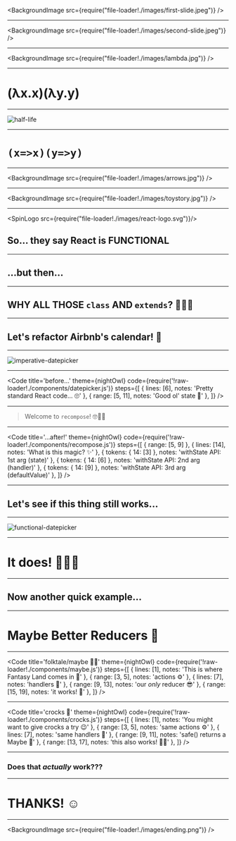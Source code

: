 
<BackgroundImage src={require("file-loader!./images/first-slide.jpeg")} />

---

<BackgroundImage src={require("file-loader!./images/second-slide.jpeg")} />

---

<BackgroundImage src={require("file-loader!./images/lambda.jpg")} />

---

# (λx.x)(λy.y)

---

![half-life](./images/half-life.png)

---

# `(x=>x)(y=>y)`

---

<BackgroundImage src={require("file-loader!./images/arrows.jpg")} />

---

<BackgroundImage src={require("file-loader!./images/toystory.jpg")} />

---

<SpinLogo src={require("file-loader!./images/react-logo.svg")}/>

## So... they say React is FUNCTIONAL

---

## ...but then...

---

## WHY ALL THOSE `class` AND `extends`? 🤔🤮😩

---

## Let's refactor Airbnb's calendar! 📅

---

![imperative-datepicker](./images/imperative-datepicker.gif)

---

<Code
  title='before...'
  theme={nightOwl}
  code={require('!raw-loader!./components/datepicker.js')}
  steps={[
    { lines: [6], notes: 'Pretty standard React code... 🙄' },
    { range: [5, 11], notes: 'Good ol\' state 🍷' },
  ]}
/>

---

> Welcome to `recompose`! 🤓🖖🏼

---

<Code
  title='...after!'
  theme={nightOwl}
  code={require('!raw-loader!./components/recompose.js')}
  steps={[
    { range: [5, 9] },
    { lines: [14], notes: 'What is this magic? ✨' },
    { tokens: { 14: [3] }, notes: 'withState API: 1st arg (state)' },
    { tokens: { 14: [6] }, notes: 'withState API: 2nd arg (handler)' },
    { tokens: { 14: [9] }, notes: 'withState API: 3rd arg (defaultValue)' },
  ]}
/>

---

## Let's see if this thing still works...

---

![functional-datepicker](./images/functional-datepicker.gif)

---

# It does! 🎉🎉🎉

---

## Now another quick example...

---

# Maybe Better Reducers 🤔

---

<Code
  title='folktale/maybe 🌈🦄'
  theme={nightOwl}
  code={require('!raw-loader!./components/maybe.js')}
  steps={[
    { lines: [1], notes: 'This is where Fantasy Land comes in 🎡' },
    { range: [3, 5], notes: 'actions ⚙️' },
    { lines: [7], notes: 'handlers 👋' },
    { range: [9, 13], notes: 'our *only* reducer 😎' },
    { range: [15, 19], notes: 'it works! 👏' },
  ]}
/>

---

<Code
  title='crocks 🐊'
  theme={nightOwl}
  code={require('!raw-loader!./components/crocks.js')}
  steps={[
    { lines: [1], notes: 'You might want to give crocks a try 😉' },
    { range: [3, 5], notes: 'same actions ⚙️' },
    { lines: [7], notes: 'same handlers 👋' },
    { range: [9, 11], notes: 'safe() returns a Maybe 🤔' },
    { range: [13, 17], notes: 'this also works! 👏🏼' },
  ]}
/>

---

### Does that _actually_ work???

<Counter />

---

# THANKS! ☺️

---

<BackgroundImage src={require("file-loader!./images/ending.png")} />
